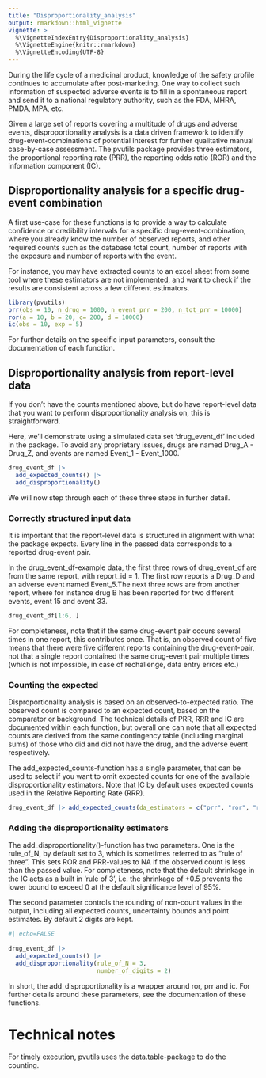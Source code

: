 ```yaml
---
title: "Disproportionality_analysis"
output: rmarkdown::html_vignette
vignette: >
  %\VignetteIndexEntry{Disproportionality_analysis}
  %\VignetteEngine{knitr::rmarkdown}
  %\VignetteEncoding{UTF-8}
---
```


During the life cycle of a medicinal product, knowledge of the safety profile 
continues to accumulate after post-marketing. One way to collect such information
of suspected adverse events is to fill in a spontaneous report and send it to a 
national regulatory authority, such as the FDA, MHRA, PMDA, MPA, etc.      

Given a large set of reports covering a multitude of drugs and adverse events, 
disproportionality analysis is a data driven framework to identify 
drug-event-combinations of potential interest for further qualitative 
manual case-by-case assessment. The pvutils package provides three estimators, 
the proportional reporting rate (PRR), the reporting odds ratio (ROR) and the 
information component (IC). 

## Disproportionality analysis for a specific drug-event combination
A first use-case for these functions is to provide a way to calculate 
confidence or credibility intervals for a specific drug-event-combination, where
you already know the number of observed reports, and other required counts such as
the database total count, number of reports with the exposure and number of
reports with the event.

For instance, you may have extracted counts to an excel sheet from 
some tool where these estimators are not implemented, and want to check 
if the results are consistent across a few different estimators.

```r
library(pvutils)
prr(obs = 10, n_drug = 1000, n_event_prr = 200, n_tot_prr = 10000)
ror(a = 10, b = 20, c= 200, d = 10000)
ic(obs = 10, exp = 5)
```
For further details on the specific input parameters, consult the documentation 
of each function. 

## Disproportionality analysis from report-level data
If you don't have the counts mentioned above, but do have report-level data 
that you want to perform disproportionality analysis on, this is straightforward.

Here, we'll demonstrate using a simulated data set 'drug_event_df' included in 
the package. To avoid any proprietary issues, drugs are named 
Drug_A - Drug_Z, and events are named Event_1 - Event_1000. 

```r
drug_event_df |>
  add_expected_counts() |>
  add_disproportionality()
```

We will now step through each of these three steps in further detail. 

### Correctly structured input data
It is important that the report-level data is structured in alignment with 
what the package expects. Every line in the passed data corresponds to a reported 
drug-event pair. 

In the drug_event_df-example data, the first three rows of drug_event_df are from the same report, with report_id = 1. The first row reports a Drug_D and an adverse event 
named Event_5.The next three rows are from another report, where for instance 
drug B has been reported for two different events, event 15 and event 33. 

```r
drug_event_df[1:6, ]
```

For completeness, note that if the same drug-event pair occurs several times in one report, this contributes once. That is, an observed count of five means that there were five different reports containing the drug-event-pair, not that a single report contained the same drug-event pair multiple times (which is not impossible, in case of rechallenge, data entry errors etc.) 

### Counting the expected
Disproportionality analysis is based on an observed-to-expected ratio. 
The observed count is compared to an expected count, based on the comparator or 
background. The technical details of PRR, RRR and IC are documented within 
each function, but overall one can note that all expected counts are derived 
from the same contingency table (including marginal sums) of those who did and 
did not have the drug, and the adverse event respectively.

The add_expected_counts-function has a single parameter, that can be used
to select if you want to omit expected counts for one of the available 
disproportionality estimators. Note that IC by default uses expected counts 
used in the Relative Reporting Rate (RRR).

```r
drug_event_df |> add_expected_counts(da_estimators = c("prr", "ror", "rrr")) |> head(1)
```


### Adding the disproportionality estimators
The add_disproportionality()-function has two parameters. One is the rule_of_N,
by default set to 3, which is sometimes referred to as "rule of three". 
This sets ROR and PRR-values to NA if the observed count is less than the 
passed value. For completeness, note that the default shrinkage in the IC acts as a 
built in 'rule of 3', i.e. the shrinkage of +0.5 prevents the lower bound to 
exceed 0 at the default significance level of 95\%.

The second parameter controls the rounding of non-count values in the output, 
including all expected counts, uncertainty bounds and point estimates. By default
2 digits are kept. 

```r
#| echo=FALSE 
  
drug_event_df |> 
  add_expected_counts() |> 
  add_disproportionality(rule_of_N = 3, 
                         number_of_digits = 2)
```
In short, the add_disproportionality is a wrapper around ror, prr and ic. For further details around these parameters, see the documentation of these functions. 

# Technical notes
For timely execution, pvutils uses the data.table-package to do the counting. 
